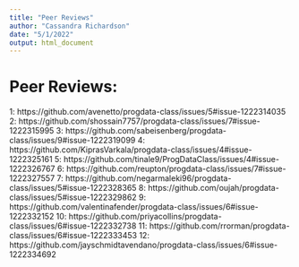 ```yaml
---
title: "Peer Reviews"
author: "Cassandra Richardson"
date: "5/1/2022"
output: html_document
---
```


# Peer Reviews:

1: https://github.com/avenetto/progdata-class/issues/5#issue-1222314035
2: https://github.com/shossain7757/progdata-class/issues/7#issue-1222315995 
3: https://github.com/sabeisenberg/progdata-class/issues/9#issue-1222319099
4: https://github.com/KiprasVarkala/progdata-class/issues/4#issue-1222325161
5: https://github.com/tinale9/ProgDataClass/issues/4#issue-1222326767
6: https://github.com/reupton/progdata-class/issues/7#issue-1222327557
7: https://github.com/negarmaleki96/progdata-class/issues/5#issue-1222328365
8: https://github.com/oujah/progdata-class/issues/5#issue-1222329862
9: https://github.com/valentinafender/progdata-class/issues/6#issue-1222332152
10: https://github.com/priyacollins/progdata-class/issues/6#issue-1222332738
11: https://github.com/rrorman/progdata-class/issues/6#issue-1222333453
12: https://github.com/jayschmidtavendano/progdata-class/issues/6#issue-1222334692 